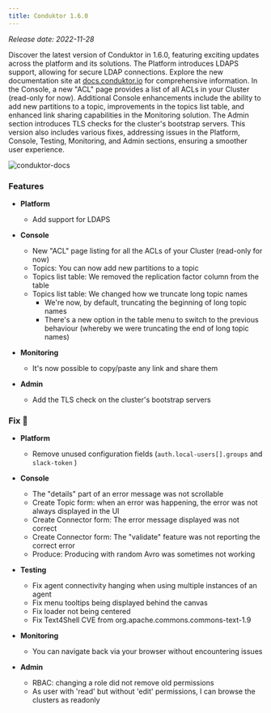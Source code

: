 ```yaml
---
title: Conduktor 1.6.0
---
```


*Release date: 2022-11-28*

Discover the latest version of Conduktor in 1.6.0, featuring exciting updates across the platform and its solutions. The Platform introduces LDAPS support, allowing for secure LDAP connections. Explore the new documentation site at [docs.conduktor.io](https://docs.conduktor.io/platform/configuration/user-authentication/configure-sso/#ldaps) for comprehensive information. In the Console, a new "ACL" page provides a list of all ACLs in your Cluster (read-only for now). Additional Console enhancements include the ability to add new partitions to a topic, improvements in the topics list table, and enhanced link sharing capabilities in the Monitoring solution. The Admin section introduces TLS checks for the cluster's bootstrap servers. This version also includes various fixes, addressing issues in the Platform, Console, Testing, Monitoring, and Admin sections, ensuring a smoother user experience.

![conduktor-docs](https://user-images.githubusercontent.com/2573301/204318254-3b8b6e9b-c5e9-40a8-ad49-58f73d936397.png)

### Features

- **Platform**

  - Add support for LDAPS


- **Console**

  - New "ACL" page listing for all the ACLs of your Cluster (read-only for now)
  - Topics: You can now add new partitions to a topic
  - Topics list table: We removed the replication factor column from the table
  - Topics list table: We changed how we truncate long topic names
    - We're now, by default, truncating the beginning of long topic names
    - There's a new option in the table menu to switch to the previous behaviour (whereby we were truncating the end of long topic names)

- **Monitoring**

  - It's now possible to copy/paste any link and share them

- **Admin**
  - Add the TLS check on the cluster's bootstrap servers

### Fix 🔨

- **Platform**

  - Remove unused configuration fields (`auth.local-users[].groups` and `slack-token` )

- **Console**

  - The "details" part of an error message was not scrollable
  - Create Topic form: when an error was happening, the error was not always displayed in the UI
  - Create Connector form: The error message displayed was not correct
  - Create Connector form: The "validate" feature was not reporting the correct error
  - Produce: Producing with random Avro was sometimes not working

- **Testing**

  - Fix agent connectivity hanging when using multiple instances of an agent
  - Fix menu tooltips being displayed behind the canvas
  - Fix loader not being centered
  - Fix Text4Shell CVE from org.apache.commons.commons-text-1.9

- **Monitoring**

  - You can navigate back via your browser without encountering issues

- **Admin**
  - RBAC: changing a role did not remove old permissions
  - As user with 'read' but without 'edit' permissions, I can browse the clusters as readonly
